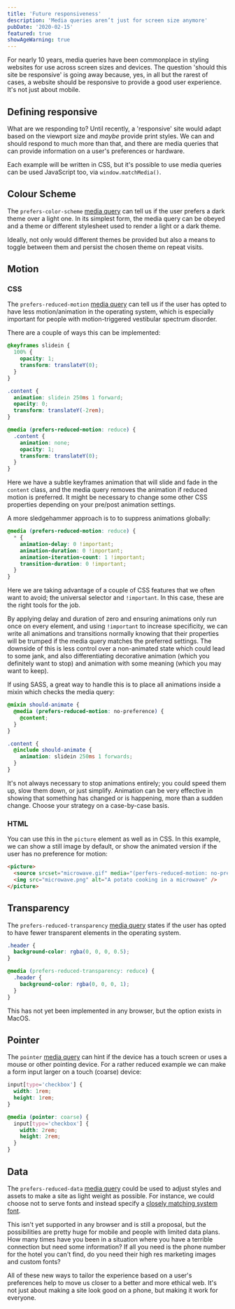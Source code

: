 ```yaml
---
title: 'Future responsiveness'
description: 'Media queries aren’t just for screen size anymore'
pubDate: '2020-02-15'
featured: true
showAgeWarning: true
---
```


For nearly 10 years, media queries have been commonplace in styling websites for use across screen sizes and devices. The question 'should this site be responsive' is going away because, yes, in all but the rarest of cases, a website should be responsive to provide a good user experience. It's not just about mobile.

## Defining responsive

What are we responding to? Until recently, a 'responsive' site would adapt based on the viewport size and _maybe_ provide print styles. We can and should respond to much more than that, and there are media queries that can provide information on a user's preferences or hardware.

Each example will be written in CSS, but it's possible to use media queries can be used JavaScript too, via `window.matchMedia()`.

## Colour Scheme

The `prefers-color-scheme` [media query](https://developer.mozilla.org/en-US/docs/Web/CSS/@media/prefers-color-scheme) can tell us if the user prefers a dark theme over a light one. In its simplest form, the media query can be obeyed and a theme or different stylesheet used to render a light or a dark theme.

Ideally, not only would different themes be provided but also a means to toggle between them and persist the chosen theme on repeat visits.

## Motion

### CSS

The `prefers-reduced-motion` [media query](https://developer.mozilla.org/en-US/docs/Web/CSS/@media/prefers-reduced-motion) can tell us if the user has opted to have less motion/animation in the operating system, which is especially important for people with motion-triggered vestibular spectrum disorder.

There are a couple of ways this can be implemented:

```css
@keyframes slidein {
  100% {
    opacity: 1;
    transform: translateY(0);
  }
}

.content {
  animation: slidein 250ms 1 forward;
  opacity: 0;
  transform: translateY(-2rem);
}

@media (prefers-reduced-motion: reduce) {
  .content {
    animation: none;
    opacity: 1;
    transform: translateY(0);
  }
}
```

Here we have a subtle keyframes animation that will slide and fade in the `content` class, and the media query removes the animation if reduced motion is preferred. It might be necessary to change some other CSS properties depending on your pre/post animation settings.

A more sledgehammer approach is to to suppress animations globally:

```css
@media (prefers-reduced-motion: reduce) {
  * {
    animation-delay: 0 !important;
    animation-duration: 0 !important;
    animation-iteration-count: 1 !important;
    transition-duration: 0 !important;
  }
}
```

Here we are taking advantage of a couple of CSS features that we often want to avoid; the universal selector and `!important`. In this case, these are the right tools for the job.

By applying delay and duration of zero and ensuring animations only run once on every element, and using `!important` to increase specificity, we can write all animations and transitions normally knowing that their properties will be trumped if the media query matches the preferred settings. The downside of this is less control over a non-animated state which could lead to some jank, and also differentiating decorative animation (which you definitely want to stop) and animation with some meaning (which you may want to keep).

If using SASS, a great way to handle this is to place all animations inside a mixin which checks the media query:

```scss
@mixin should-animate {
  @media (prefers-reduced-motion: no-preference) {
    @content;
  }
}

.content {
  @include should-animate {
    animation: slidein 250ms 1 forwards;
  }
}
```

It's not always necessary to stop animations entirely; you could speed them up, slow them down, or just simplify. Animation can be very effective in showing that something has changed or is happening, more than a sudden change. Choose your strategy on a case-by-case basis.

### HTML

You can use this in the `picture` element as well as in CSS. In this example, we can show a still image by default, or show the animated version if the user has no preference for motion:

```html
<picture>
  <source srcset="microwave.gif" media="(perfers-reduced-motion: no-preference)" />
  <img src="microwave.png" alt="A potato cooking in a microwave" />
</picture>
```

## Transparency

The `prefers-reduced-transparency` [media query](https://developer.mozilla.org/en-US/docs/Web/CSS/@media/prefers-reduced-transparency) states if the user has opted to have fewer transparent elements in the operating system.

```css
.header {
  background-color: rgba(0, 0, 0, 0.5);
}

@media (prefers-reduced-transparency: reduce) {
  .header {
    background-color: rgba(0, 0, 0, 1);
  }
}
```

This has not yet been implemented in any browser, but the option exists in MacOS.

## Pointer

The `pointer` [media query](https://developer.mozilla.org/en-US/docs/Web/CSS/@media/pointer) can hint if the device has a touch screen or uses a mouse or other pointing device. For a rather reduced example we can make a form input larger on a touch (coarse) device:

```css
input[type='checkbox'] {
  width: 1rem;
  height: 1rem;
}

@media (pointer: coarse) {
  input[type='checkbox'] {
    width: 2rem;
    height: 2rem;
  }
}
```

## Data

The `prefers-reduced-data` [media query](https://github.com/w3c/csswg-drafts/issues/2370) could be used to adjust styles and assets to make a site as light weight as possible. For instance, we could choose not to serve fonts and instead specify a [closely matching system font](https://meowni.ca/font-style-matcher/).

This isn't yet supported in any browser and is still a proposal, but the possibilities are pretty huge for mobile and people with limited data plans. How many times have you been in a situation where you have a terrible connection but need some information? If all you need is the phone number for the hotel you can't find, do you need their high res marketing images and custom fonts?

All of these new ways to tailor the experience based on a user's preferences help to move us closer to a better and more ethical web. It's not just about making a site look good on a phone, but making it work for everyone.
